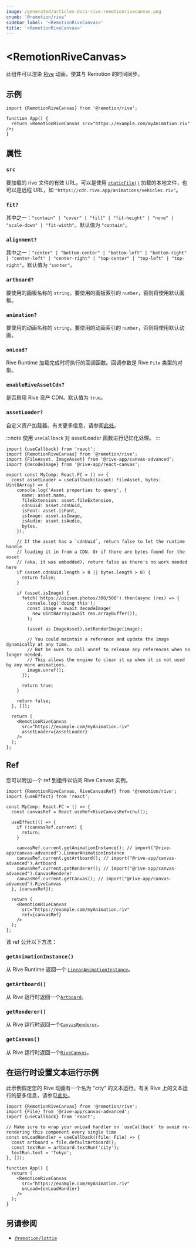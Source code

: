 ```yaml
---
image: /generated/articles-docs-rive-remotionrivecanvas.png
crumb: '@remotion/rive'
sidebar_label: '<RemotionRiveCanvas>'
title: '<RemotionRiveCanvas>'
---
```


# &lt;RemotionRiveCanvas&gt;<AvailableFrom v="3.3.75"/>

此组件可以渲染 [Rive](https://rive.app/) 动画，使其与 Remotion 的时间同步。

## 示例

```tsx twoslash
import {RemotionRiveCanvas} from '@remotion/rive';

function App() {
  return <RemotionRiveCanvas src="https://example.com/myAnimation.riv" />;
}
```

## 属性

### `src`

要加载的 rive 文件的有效 URL。可以是使用 [`staticFile()`](/docs/staticfile) 加载的本地文件，也可以是远程 URL，如 `"https://cdn.rive.app/animations/vehicles.riv"`。

### `fit?`

其中之一：`"contain" | "cover" | "fill" | "fit-height" | "none" | "scale-down" | "fit-width"`。默认值为 `"contain"`。

### `alignment?`

其中之一：`"center" | "bottom-center" | "bottom-left" | "bottom-right" | "center-left" | "center-right" | "top-center" | "top-left" | "top-right"`。默认值为 `"center"`。

### `artboard?`

要使用的画板名称的 `string`，要使用的画板索引的 `number`，否则将使用默认画板。

### `animation?`

要使用的动画名称的 `string`，要使用的动画索引的 `number`，否则将使用默认动画。

### `onLoad?`<AvailableFrom v="4.0.58" />

Rive Runtime 加载完成时将执行的回调函数。回调参数是 Rive `File` 类型的对象。

### `enableRiveAssetCdn?`<AvailableFrom v="4.0.181" />

是否启用 Rive 资产 CDN。默认值为 `true`。

### `assetLoader?`<AvailableFrom v="4.0.181" />

自定义资产加载器。有关更多信息，请参阅[此处](https://rive.app/community/doc/loading-assets/doct4wVHGPgC#handling-assets)。

:::note
使用 `useCallback` 对 assetLoader 函数进行记忆化处理。
:::

```tsx
import {useCallback} from 'react';
import {RemotionRiveCanvas} from '@remotion/rive';
import {FileAsset, ImageAsset} from '@rive-app/canvas-advanced';
import {decodeImage} from '@rive-app/react-canvas';

export const MyComp: React.FC = () => {
  const assetLoader = useCallback((asset: FileAsset, bytes: Uint8Array) => {
    console.log('Asset properties to query', {
      name: asset.name,
      fileExtension: asset.fileExtension,
      cdnUuid: asset.cdnUuid,
      isFont: asset.isFont,
      isImage: asset.isImage,
      isAudio: asset.isAudio,
      bytes,
    });

    // If the asset has a `cdnUuid`, return false to let the runtime handle
    // loading it in from a CDN. Or if there are bytes found for the asset
    // (aka, it was embedded), return false as there's no work needed here
    if (asset.cdnUuid.length > 0 || bytes.length > 0) {
      return false;
    }

    if (asset.isImage) {
      fetch('https://picsum.photos/300/500').then(async (res) => {
        console.log('doing this');
        const image = await decodeImage(
          new Uint8Array(await res.arrayBuffer()),
        );

        (asset as ImageAsset).setRenderImage(image);

        // You could maintain a reference and update the image dynamically at any time.
        // But be sure to call unref to release any references when no longer needed.
        // This allows the engine to clean it up when it is not used by any more animations.
        image.unref();
      });

      return true;
    }

    return false;
  }, []);

  return (
    <RemotionRiveCanvas
      src="https://example.com/myAnimation.riv"
      assetLoader={assetLoader}
    />
  );
};
```

## Ref<AvailableFrom v="4.0.180" />

您可以附加一个 ref 到组件以访问 Rive Canvas 实例。

```tsx twoslash title="MyComp.tsx"
import {RemotionRiveCanvas, RiveCanvasRef} from '@remotion/rive';
import {useEffect} from 'react';

const MyComp: React.FC = () => {
  const canvasRef = React.useRef<RiveCanvasRef>(null);

  useEffect(() => {
    if (!canvasRef.current) {
      return;
    }

    canvasRef.current.getAnimationInstance(); // import("@rive-app/canvas-advanced").LinearAnimationInstance
    canvasRef.current.getArtboard(); // import("@rive-app/canvas-advanced").Artboard
    canvasRef.current.getRenderer(); // import("@rive-app/canvas-advanced").CanvasRenderer
    canvasRef.current.getCanvas(); // import("@rive-app/canvas-advanced").RiveCanvas
  }, [canvasRef]);

  return (
    <RemotionRiveCanvas
      src="https://example.com/myAnimation.riv"
      ref={canvasRef}
    />
  );
};
```

该 ref 公开以下方法：

### `getAnimationInstance()`

从 Rive Runtime 返回一个 [`LinearAnimationInstance`](https://github.com/rive-app/rive-wasm/blob/caacb99a5b503d3fa56e8e921af2a7015478851c/js/src/rive_advanced.mjs.d.ts#L513)。

### `getArtboard()`
从 Rive 运行时返回一个[`Artboard`](https://github.com/rive-app/rive-wasm/blob/caacb99a5b503d3fa56e8e921af2a7015478851c/js/src/rive_advanced.mjs.d.ts)。



### `getRenderer()`
从 Rive 运行时返回一个[`CanvasRenderer`](https://github.com/rive-app/rive-wasm/blob/caacb99a5b503d3fa56e8e921af2a7015478851c/js/src/rive_advanced.mjs.d.ts#L221)。



### `getCanvas()`
从 Rive 运行时返回一个[`RiveCanvas`](https://github.com/rive-app/rive-wasm/blob/caacb99a5b503d3fa56e8e921af2a7015478851c/js/src/rive_advanced.mjs.d.ts#L14)。



## 在运行时设置文本运行示例

此示例假定您的 Rive 动画有一个名为 "city" 的文本运行。有关 Rive 上的文本运行的更多信息，请参见[此处](https://help.rive.app/runtimes/text#low-level-api-usage)。

```tsx twoslash
import {RemotionRiveCanvas} from '@remotion/rive';
import {File} from '@rive-app/canvas-advanced';
import {useCallback} from 'react';

// Make sure to wrap your onLoad handler on `useCallback` to avoid re-rendering this component every single time
const onLoadHandler = useCallback((file: File) => {
  const artboard = file.defaultArtboard();
  const textRun = artboard.textRun('city');
  textRun.text = 'Tokyo';
}, []);

function App() {
  return (
    <RemotionRiveCanvas
      src="https://example.com/myAnimation.riv"
      onLoad={onLoadHandler}
    />
  );
}
```

## 另请参阅

- [`@remotion/lottie`](/docs/lottie)
